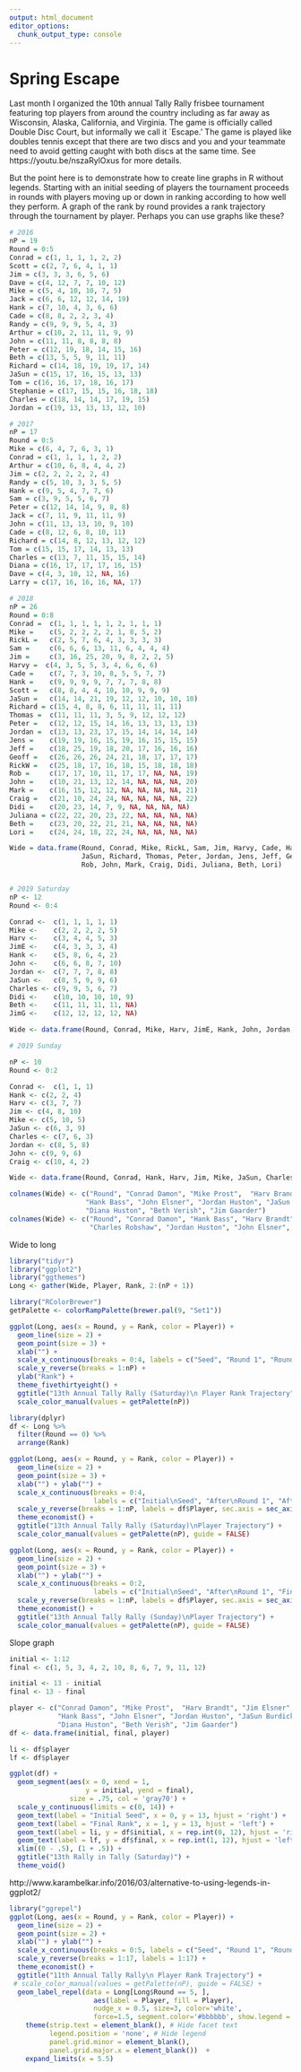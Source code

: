 ```yaml
---
output: html_document
editor_options: 
  chunk_output_type: console
---
```

Spring Escape
=============

Last month I organized the 10th annual Tally Rally frisbee tournament featuring top players from around the country including as far away as Wisconsin, Alaska, California, and Virginia. The game is officially called Double Disc Court, but informally we call it `Escape.' The game is played like doubles tennis except that there are two discs and you and your teammate need to avoid getting caught with both discs at the same time. See https://youtu.be/nszaRylOxus for more details.

But the point here is to demonstrate how to create line graphs in R without legends. Starting with an initial seeding of players the tournament proceeds in rounds with players moving up or down in ranking according to how well they perform. A graph of the rank by round provides a rank trajectory through the tournament by player. Perhaps you can use graphs like these?

```r
# 2016
nP = 19
Round = 0:5
Conrad = c(1, 1, 1, 1, 2, 2)
Scott = c(2, 7, 6, 4, 1, 1)
Jim = c(3, 3, 3, 6, 5, 6)
Dave = c(4, 12, 7, 7, 10, 12)
Mike = c(5, 4, 10, 10, 7, 5)
Jack = c(6, 6, 12, 12, 14, 19)
Hank = c(7, 10, 4, 3, 6, 6)
Cade = c(8, 8, 2, 2, 3, 4)
Randy = c(9, 9, 9, 5, 4, 3)
Arthur = c(10, 2, 11, 11, 9, 9)
John = c(11, 11, 8, 8, 8, 8)
Peter = c(12, 19, 18, 14, 15, 16)
Beth = c(13, 5, 5, 9, 11, 11)
Richard = c(14, 18, 19, 19, 17, 14)
JaSun = c(15, 17, 16, 15, 13, 13)
Tom = c(16, 16, 17, 18, 16, 17)
Stephanie = c(17, 15, 15, 16, 18, 18)
Charles = c(18, 14, 14, 17, 19, 15)
Jordan = c(19, 13, 13, 13, 12, 10)

# 2017
nP = 17
Round = 0:5
Mike = c(6, 4, 7, 6, 3, 1)
Conrad = c(1, 1, 1, 1, 2, 2)
Arthur = c(10, 6, 8, 4, 4, 2)
Jim = c(2, 2, 2, 2, 2, 4)
Randy = c(5, 10, 3, 3, 5, 5)
Hank = c(9, 5, 4, 7, 7, 6)
Sam = c(3, 9, 5, 5, 6, 7)
Peter = c(12, 14, 14, 9, 8, 8)
Jack = c(7, 11, 9, 11, 11, 9)
John = c(11, 13, 13, 10, 9, 10)
Cade = c(8, 12, 6, 8, 10, 11)
Richard = c(14, 8, 12, 13, 12, 12)
Tom = c(15, 15, 17, 14, 13, 13)
Charles = c(13, 7, 11, 15, 15, 14)
Diana = c(16, 17, 17, 17, 16, 15)
Dave = c(4, 3, 10, 12, NA, 16)
Larry = c(17, 16, 16, 16, NA, 17)

# 2018
nP = 26
Round = 0:8
Conrad =  c(1, 1, 1, 1, 1, 2, 1, 1, 1)
Mike =    c(5, 2, 2, 2, 2, 1, 8, 5, 2)
RickL =   c(2, 5, 7, 6, 4, 3, 3, 3, 3)
Sam =     c(6, 6, 6, 13, 11, 6, 4, 4, 4)
Jim =     c(3, 16, 25, 20, 9, 8, 2, 2, 5)
Harvy =  c(4, 3, 5, 5, 3, 4, 6, 6, 6)
Cade =    c(7, 7, 3, 10, 8, 5, 5, 7, 7)
Hank =    c(9, 9, 9, 9, 7, 7, 7, 8, 8)
Scott =   c(8, 8, 4, 4, 10, 10, 9, 9, 9)
JaSun =   c(14, 14, 21, 19, 12, 12, 10, 10, 10)
Richard = c(15, 4, 8, 8, 6, 11, 11, 11, 11)
Thomas =  c(11, 11, 11, 3, 5, 9, 12, 12, 12)
Peter =   c(12, 12, 15, 14, 16, 13, 13, 13, 13)
Jordan =  c(13, 13, 23, 17, 15, 14, 14, 14, 14)
Jens =    c(19, 19, 16, 15, 19, 16, 15, 15, 15)
Jeff =    c(18, 25, 19, 18, 20, 17, 16, 16, 16)
Geoff =   c(26, 26, 26, 24, 21, 18, 17, 17, 17)
RickW =   c(25, 18, 17, 16, 18, 15, 18, 18, 18)
Rob =     c(17, 17, 10, 11, 17, 17, NA, NA, 19)
John =    c(10, 21, 13, 12, 14, NA, NA, NA, 20)
Mark =    c(16, 15, 12, 12, NA, NA, NA, NA, 21)
Craig =   c(21, 10, 24, 24, NA, NA, NA, NA, 22)
Didi =    c(20, 23, 14, 7, 9, NA, NA, NA, NA)
Juliana = c(22, 22, 20, 23, 22, NA, NA, NA, NA)
Beth =    c(23, 20, 22, 21, 21, NA, NA, NA, NA)
Lori =    c(24, 24, 18, 22, 24, NA, NA, NA, NA)

Wide = data.frame(Round, Conrad, Mike, RickL, Sam, Jim, Harvy, Cade, Hank, Scott,
                  JaSun, Richard, Thomas, Peter, Jordan, Jens, Jeff, Geoff, RickW, 
                  Rob, John, Mark, Craig, Didi, Juliana, Beth, Lori)


# 2019 Saturday
nP <- 12
Round <- 0:4

Conrad <-  c(1, 1, 1, 1, 1)
Mike <-    c(2, 2, 2, 2, 5)
Harv <-    c(3, 4, 4, 5, 3)
JimE <-    c(4, 3, 3, 3, 4)
Hank <-    c(5, 8, 6, 4, 2)
John <-    c(6, 6, 8, 7, 10)
Jordan <-  c(7, 7, 7, 8, 8)
JaSun <-   c(8, 5, 9, 9, 6)
Charles <- c(9, 9, 5, 6, 7)
Didi <-    c(10, 10, 10, 10, 9)
Beth <-    c(11, 11, 11, 11, NA)
JimG <-    c(12, 12, 12, 12, NA)

Wide <- data.frame(Round, Conrad, Mike, Harv, JimE, Hank, John, Jordan, JaSun, Charles, Didi, Beth, JimG)

# 2019 Sunday

nP <- 10
Round <- 0:2

Conrad <-  c(1, 1, 1)
Hank <- c(2, 2, 4)
Harv <- c(3, 7, 7)
Jim <- c(4, 8, 10)
Mike <- c(5, 10, 5)
JaSun <- c(6, 3, 9)
Charles <- c(7, 6, 3)
Jordan <- c(8, 5, 8)
John <- c(9, 9, 6)
Craig <- c(10, 4, 2)

Wide <- data.frame(Round, Conrad, Hank, Harv, Jim, Mike, JaSun, Charles, Jordan, John, Craig)

```

```r
colnames(Wide) <- c("Round", "Conrad Damon", "Mike Prost",  "Harv Brandt", "Jim Elsner",
                   "Hank Bass", "John Elsner", "Jordan Huston", "JaSun Burdick", "Charles Robshaw",
                   "Diana Huston", "Beth Verish", "Jim Gaarder")
colnames(Wide) <- c("Round", "Conrad Damon", "Hank Bass", "Harv Brandt", "Jim Elsner", "Mike Prost", "JaSun Burdick",
                    "Charles Robshaw", "Jordan Huston", "John Elsner", "Craig Anderson")
```

Wide to long
```r
library("tidyr")
library("ggplot2")
library("ggthemes")
Long <- gather(Wide, Player, Rank, 2:(nP + 1))

library("RColorBrewer")
getPalette <- colorRampPalette(brewer.pal(9, "Set1"))

ggplot(Long, aes(x = Round, y = Rank, color = Player)) +
  geom_line(size = 2) +
  geom_point(size = 3) +
  xlab("") +
  scale_x_continuous(breaks = 0:4, labels = c("Seed", "Round 1", "Round 2", "Round 3", "Final")) +
  scale_y_reverse(breaks = 1:nP) +
  ylab("Rank") +
  theme_fivethirtyeight() +
  ggtitle("13th Annual Tally Rally (Saturday)\n Player Rank Trajectory") +
  scale_color_manual(values = getPalette(nP))

library(dplyr)
df <- Long %>% 
  filter(Round == 0) %>%
  arrange(Rank)

ggplot(Long, aes(x = Round, y = Rank, color = Player)) +
  geom_line(size = 2) +
  geom_point(size = 3) +
  xlab("") + ylab("") +
  scale_x_continuous(breaks = 0:4, 
                     labels = c("Initial\nSeed", "After\nRound 1", "After\nRound 2", "After\nRound 3", "Final\nRank")) +
  scale_y_reverse(breaks = 1:nP, labels = df$Player, sec.axis = sec_axis(~., breaks = 1:nP)) +
  theme_economist() +
  ggtitle("13th Annual Tally Rally (Saturday)\nPlayer Trajectory") +
  scale_color_manual(values = getPalette(nP), guide = FALSE)

ggplot(Long, aes(x = Round, y = Rank, color = Player)) +
  geom_line(size = 2) +
  geom_point(size = 3) +
  xlab("") + ylab("") +
  scale_x_continuous(breaks = 0:2, 
                     labels = c("Initial\nSeed", "After\nRound 1", "Final\nRank")) +
  scale_y_reverse(breaks = 1:nP, labels = df$Player, sec.axis = sec_axis(~., breaks = 1:nP)) +
  theme_economist() +
  ggtitle("13th Annual Tally Rally (Sunday)\nPlayer Trajectory") +
  scale_color_manual(values = getPalette(nP), guide = FALSE)
```

Slope graph
```r
initial <- 1:12
final <- c(1, 5, 3, 4, 2, 10, 8, 6, 7, 9, 11, 12)

initial <- 13 - initial
final <- 13 - final

player <- c("Conrad Damon", "Mike Prost",  "Harv Brandt", "Jim Elsner",
            "Hank Bass", "John Elsner", "Jordan Huston", "JaSun Burdick", "Charles Robshaw",
            "Diana Huston", "Beth Verish", "Jim Gaarder")
df <- data.frame(initial, final, player)

li <- df$player
lf <- df$player

ggplot(df) + 
  geom_segment(aes(x = 0, xend = 1, 
                   y = initial, yend = final),
               size = .75, col = 'gray70') +
  scale_y_continuous(limits = c(0, 14)) +
  geom_text(label = "Initial Seed", x = 0, y = 13, hjust = 'right') +
  geom_text(label = "Final Rank", x = 1, y = 13, hjust = 'left') +
  geom_text(label = li, y = df$initial, x = rep.int(0, 12), hjust = 'right', size = 3.5) +
  geom_text(label = lf, y = df$final, x = rep.int(1, 12), hjust = 'left', size = 3.5) +
  xlim((0 - .5), (1 + .5)) +
  ggtitle("13th Rally in Tally (Saturday)") +
  theme_void() 

```


http://www.karambelkar.info/2016/03/alternative-to-using-legends-in-ggplot2/
```r
library("ggrepel")
ggplot(Long, aes(x = Round, y = Rank, color = Player)) +
  geom_line(size = 2) +
  geom_point(size = 2) +
  xlab("") + ylab("") +
  scale_x_continuous(breaks = 0:5, labels = c("Seed", "Round 1", "Round 2", "Round 3", "Semis", "Final")) +
  scale_y_reverse(breaks = 1:17, labels = 1:17) +
  theme_economist() +
  ggtitle("11th Annual Tally Rally\n Player Rank Trajectory") +
 # scale_color_manual(values = getPalette(nP), guide = FALSE) +
  geom_label_repel(data = Long[Long$Round == 5, ],
                     aes(label = Player, fill = Player),
                     nudge_x = 0.5, size=3, color='white',
                     force=1.5, segment.color='#bbbbbb', show.legend = FALSE) +
    theme(strip.text = element_blank(), # Hide facet text
          legend.position = 'none', # Hide legend
          panel.grid.minor = element_blank(),
          panel.grid.major.x = element_blank())  +
    expand_limits(x = 5.5) 
```
